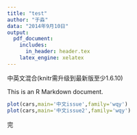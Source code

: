 ```yaml
---
title: "test"
author: "于淼"
data: "2014年9月10日"
output:
  pdf_document:
    includes:
      in_header: header.tex
    latex_engine: xelatex
---
```

中英文混合(knitr需升级到最新版至少1.6.10)

This is an R Markdown document. 

```r
plot(cars,main='中文issue',family='wqy')
plot(cars,main='中文issue2',family='wqy')
```

\begin{tikzpicture}
  \path[mindmap,concept color=black,text=white]
    node[concept] {Computer Science}
    [clockwise from=0]
    child[concept color=green!50!black] {
      node[concept] {practical}
      [clockwise from=90]
      child { node[concept] {algorithms} }
      child { node[concept] {data structures} }
      child { node[concept] {pro\-gramming languages} }
      child { node[concept] {software engineer\-ing} }
    }  
    child[concept color=blue] {
      node[concept] {applied}
      [clockwise from=-30]
      child { node[concept] {databases} }
      child { node[concept] {WWW} }
    }
    child[concept color=red] { node[concept] {technical} }
    child[concept color=orange] { node[concept] {theoretical} };
\end{tikzpicture}

完
